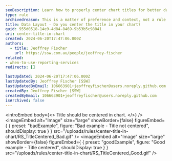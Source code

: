 ```yaml
---
seoDescription: Learn how to properly center chart titles for better data visualization and professional reporting.
type: rule
archivedreason: This is a matter of preference and context, not a rule.
title: Data Layout - Do you center the title in your chart?
guid: 955d0518-14e9-4d84-8469-9b53b5c98841
uri: center-title-in-chart
created: 2024-06-20T17:47:06.000Z
authors:
  - title: Jeoffrey Fischer
    url: https://ssw.com.au/people/jeoffrey-fischer
related:
- when-to-use-reporting-services
redirects: []

lastUpdated: 2024-06-20T17:47:06.000Z
lastUpdatedBy: Jeoffrey Fischer [SSW]
lastUpdatedByEmail: 106663901+jeoffreyfischer@users.noreply.github.com
createdBy: Jeoffrey Fischer [SSW]
createdByEmail: 106663901+jeoffreyfischer@users.noreply.github.com
isArchived: false
---
```


<introEmbed
  body={<>
Title should be centered in chart.
  </>}
/>
<imageEmbed
  alt="Image"
  size="large"
  showBorder={false}
  figureEmbed={ {
    preset: "badExample",
    figure: "Bad example - Title not centered",
    shouldDisplay: true
  } }
  src="/uploads/rules/center-title-in-chart/RS_TitleCentered_Bad.gif"
/>
<imageEmbed
  alt="Image"
  size="large"
  showBorder={false}
  figureEmbed={ {
    preset: "goodExample",
    figure: "Good example - Title centered",
    shouldDisplay: true
  } }
  src="/uploads/rules/center-title-in-chart/RS_TitleCentered_Good.gif"
/>

